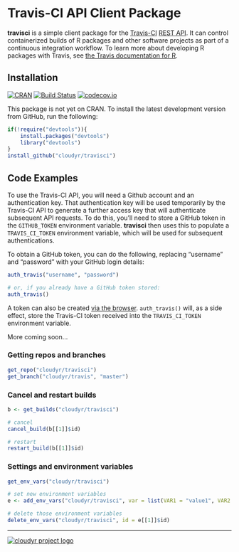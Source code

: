 # Travis-CI API Client Package #

**travisci** is a simple client package for the [Travis-CI](http://travis-ci.org/) [REST API](http://docs.travis-ci.com/api/#overview). It can control containerized builds of R packages and other software projects as part of a continuous integration workflow. To learn more about developing R packages with Travis, see [the Travis documentation for R](http://docs.travis-ci.com/user/languages/r/).

## Installation ##

[![CRAN](http://www.r-pkg.org/badges/version/travisci)](http://cran.r-project.org/package=travisci)
[![Build Status](https://travis-ci.org/cloudyr/travisci.png?branch=master)](https://travis-ci.org/cloudyr/travisci) [![codecov.io](http://codecov.io/github/cloudyr/travisci/coverage.svg?branch=master)](http://codecov.io/github/cloudyr/travisci?branch=master)

This package is not yet on CRAN. To install the latest development version from GitHub, run the following:

```R
if(!require("devtools")){
    install.packages("devtools")
    library("devtools")
}
install_github("cloudyr/travisci")
```

## Code Examples ##

To use the Travis-CI API, you will need a Github account and an authentication key. That authentication key will be used temporarily by the Travis-CI API to generate a further access key that will authenticate subsequent API requests. To do this, you'll need to store a GitHub token in the `GITHUB_TOKEN` environment variable. **travisci** then uses this to populate a `TRAVIS_CI_TOKEN` environment variable, which will be used for subsequent authentications.

To obtain a GitHub token, you can do the following, replacing "username" and "password" with your GitHub login details:

```R
auth_travis("username", "password")

# or, if you already have a GitHub token stored:
auth_travis()
```

A token can also be created [via the browser](https://github.com/settings/tokens). `auth_travis()` will, as a side effect, store the Travis-CI token received into the `TRAVIS_CI_TOKEN` environment variable.


More coming soon...


### Getting repos and branches ###

```r
get_repo("cloudyr/travisci")
get_branch("cloudyr/travis", "master")
```

### Cancel and restart builds ###

```r
b <- get_builds("cloudyr/travisci")

# cancel
cancel_build(b[[1]]$id)

# restart
restart_build(b[[1]]$id)
```

### Settings and environment variables ###

```r
get_env_vars("cloudyr/travisci")

# set new environment variables
e <- add_env_vars("cloudyr/travisci", var = list(VAR1 = "value1", VAR2 = "value2"))

# delete those environment variables
delete_env_vars("cloudyr/travisci", id = e[[1]]$id)
```



---
[![cloudyr project logo](http://i.imgur.com/JHS98Y7.png)](https://github.com/cloudyr)
